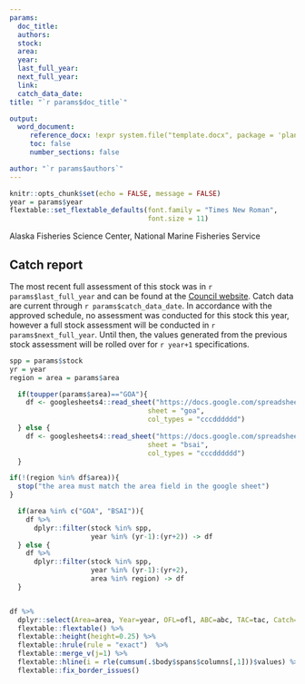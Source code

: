 ```yaml
---
params:
  doc_title:
  authors:
  stock:
  area:
  year:
  last_full_year:
  next_full_year:
  link:  
  catch_data_date:
title: "`r params$doc_title`"

output:
  word_document:
     reference_docx: !expr system.file("template.docx", package = 'planteam')
     toc: false
     number_sections: false

author: "`r params$authors`"
---
```


```r
knitr::opts_chunk$set(echo = FALSE, message = FALSE)
year = params$year
flextable::set_flextable_defaults(font.family = "Times New Roman",
                                  font.size = 11)
```

######### Alaska Fisheries Science Center, National Marine Fisheries Service 

## Catch report

The most recent full assessment of this stock was in `r params$last_full_year` and can be found at the [Council website](https://www.npfmc.org/library/safe-reports/). 
Catch data are current through `r params$catch_data_date`. 
In accordance with the approved schedule, no assessment was conducted for this stock this year, however a full stock assessment will be conducted in `r params$next_full_year`. 
Until then, the values generated from the previous stock assessment will be rolled over for `r year+1` specifications.


```r
spp = params$stock
yr = year
region = area = params$area

  if(toupper(params$area)=="GOA"){
    df <- googlesheets4::read_sheet("https://docs.google.com/spreadsheets/d/1uHmCuY3GXfSBCbsP61nAQeATBfoslXeS3PQNLlioWIk/edit#gid=0",
                                  sheet = "goa",
                                  col_types = "cccdddddd") 
  } else {
    df <- googlesheets4::read_sheet("https://docs.google.com/spreadsheets/d/1uHmCuY3GXfSBCbsP61nAQeATBfoslXeS3PQNLlioWIk/edit#gid=0",
                                  sheet = "bsai",
                                  col_types = "cccdddddd") 
  }

if(!(region %in% df$area)){
  stop("the area must match the area field in the google sheet")
}

  if(area %in% c("GOA", "BSAI")){
    df %>% 
      dplyr::filter(stock %in% spp,
                    year %in% (yr-1):(yr+2)) -> df 
  } else {
    df %>% 
      dplyr::filter(stock %in% spp,
                    year %in% (yr-1):(yr+2),
                    area %in% region) -> df 
  }


df %>% 
  dplyr::select(Area=area, Year=year, OFL=ofl, ABC=abc, TAC=tac, Catch=catch) %>% 
  flextable::flextable() %>% 
  flextable::height(height=0.25) %>% 
  flextable::hrule(rule = "exact")  %>% 
  flextable::merge_v(j=1) %>% 
  flextable::hline(i = rle(cumsum(.$body$spans$columns[,1]))$values) %>% 
  flextable::fix_border_issues() 


```
